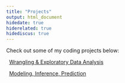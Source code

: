 ```yaml
---
title: "Projects"
output: html_document
hidedate: true
hiderelated: true
hidediscus: true
---
```


Check out some of my coding projects below:


<i class="fa fa-signal"></i> &nbsp; [Wrangling & Exploratory Data Analysis](/project/project1.html)

<i class="fa fa-line-chart"></i> &nbsp; [Modeling, Inference, Prediction](/project/project2.html)

<!--
<i class="fa fa-pie-chart"></i> 
<i class="fa fa-tasks"></i> 
-->
